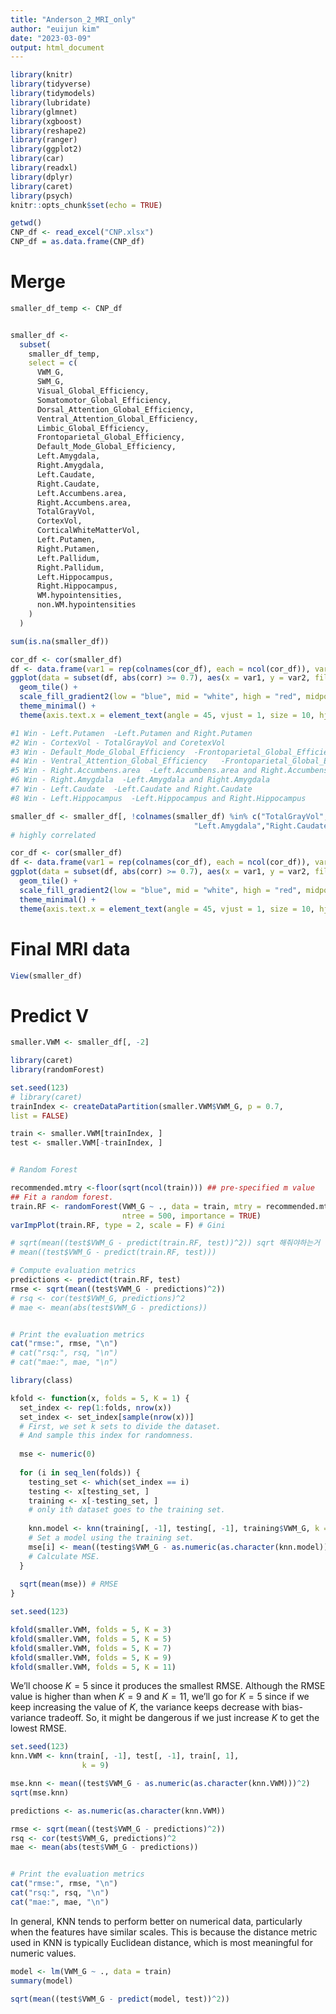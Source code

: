 ```yaml
---
title: "Anderson_2_MRI_only"
author: "euijun kim"
date: "2023-03-09"
output: html_document
---
```


```r
library(knitr)
library(tidyverse)
library(tidymodels)
library(lubridate)
library(glmnet)
library(xgboost)
library(reshape2)
library(ranger)
library(ggplot2)
library(car)
library(readxl)
library(dplyr)
library(caret)
library(psych)
knitr::opts_chunk$set(echo = TRUE)
```



```r
getwd()
CNP_df <- read_excel("CNP.xlsx")
CNP_df = as.data.frame(CNP_df)
```

# Merge

```r
smaller_df_temp <- CNP_df


smaller_df <-
  subset(
    smaller_df_temp,
    select = c(
      VWM_G,
      SWM_G,
      Visual_Global_Efficiency,
      Somatomotor_Global_Efficiency,
      Dorsal_Attention_Global_Efficiency,
      Ventral_Attention_Global_Efficiency,
      Limbic_Global_Efficiency,
      Frontoparietal_Global_Efficiency,
      Default_Mode_Global_Efficiency,
      Left.Amygdala,
      Right.Amygdala,
      Left.Caudate,
      Right.Caudate,
      Left.Accumbens.area,
      Right.Accumbens.area,
      TotalGrayVol,
      CortexVol,
      CorticalWhiteMatterVol,
      Left.Putamen,
      Right.Putamen,
      Left.Pallidum,
      Right.Pallidum,
      Left.Hippocampus,
      Right.Hippocampus,
      WM.hypointensities,
      non.WM.hypointensities
    )
  )

sum(is.na(smaller_df))
```


```r
cor_df <- cor(smaller_df)
df <- data.frame(var1 = rep(colnames(cor_df), each = ncol(cor_df)), var2 = rep(colnames(cor_df), ncol(cor_df)), corr = c(cor_df))
ggplot(data = subset(df, abs(corr) >= 0.7), aes(x = var1, y = var2, fill = corr)) + 
  geom_tile() + 
  scale_fill_gradient2(low = "blue", mid = "white", high = "red", midpoint = 0, limits = c(-1,1)) + 
  theme_minimal() +
  theme(axis.text.x = element_text(angle = 45, vjust = 1, size = 10, hjust = 1))

#1 Win - Left.Putamen  -Left.Putamen and Right.Putamen
#2 Win - CortexVol - TotalGrayVol and CoretexVol
#3 Win - Default_Mode_Global_Efficiency  -Frontoparietal_Global_Efficiency and Default_Mode_Global_Efficiency 
#4 Win - Ventral_Attention_Global_Efficiency   -Frontoparietal_Global_Efficiency and Ventral_Attention_Global_Efficiency
#5 Win - Right.Accumbens.area  -Left.Accumbens.area and Right.Accumbens.area
#6 Win - Right.Amygdala  -Left.Amygdala and Right.Amygdala
#7 Win - Left.Caudate  -Left.Caudate and Right.Caudate
#8 Win - Left.Hippocampus  -Left.Hippocampus and Right.Hippocampus

smaller_df <- smaller_df[, !colnames(smaller_df) %in% c("TotalGrayVol","Frontoparietal_Global_Efficiency","Left.Accumbens.area",
                                         "Left.Amygdala","Right.Caudate", "Right.Hippocampus","Right.Putamen")]
# highly correlated

cor_df <- cor(smaller_df)
df <- data.frame(var1 = rep(colnames(cor_df), each = ncol(cor_df)), var2 = rep(colnames(cor_df), ncol(cor_df)), corr = c(cor_df))
ggplot(data = subset(df, abs(corr) >= 0.7), aes(x = var1, y = var2, fill = corr)) + 
  geom_tile() + 
  scale_fill_gradient2(low = "blue", mid = "white", high = "red", midpoint = 0, limits = c(-1,1)) + 
  theme_minimal() +
  theme(axis.text.x = element_text(angle = 45, vjust = 1, size = 10, hjust = 1))
```

# Final MRI data

```r
View(smaller_df)
```

# Predict V

```r
smaller.VWM <- smaller_df[, -2]
```

```r
library(caret)
library(randomForest)

set.seed(123)
# library(caret)
trainIndex <- createDataPartition(smaller.VWM$VWM_G, p = 0.7,
list = FALSE)

train <- smaller.VWM[trainIndex, ]
test <- smaller.VWM[-trainIndex, ]


# Random Forest

recommended.mtry <-floor(sqrt(ncol(train))) ## pre-specified m value
## Fit a random forest.
train.RF <- randomForest(VWM_G ~ ., data = train, mtry = recommended.mtry, 
                         ntree = 500, importance = TRUE)
varImpPlot(train.RF, type = 2, scale = F) # Gini

# sqrt(mean((test$VWM_G - predict(train.RF, test))^2)) sqrt 해줘야하는거 아닌지?
# mean((test$VWM_G - predict(train.RF, test)))

# Compute evaluation metrics
predictions <- predict(train.RF, test)
rmse <- sqrt(mean((test$VWM_G - predictions)^2))
# rsq <- cor(test$VWM_G, predictions)^2
# mae <- mean(abs(test$VWM_G - predictions))


# Print the evaluation metrics
cat("rmse:", rmse, "\n")
# cat("rsq:", rsq, "\n")
# cat("mae:", mae, "\n")
```

```r
library(class)

kfold <- function(x, folds = 5, K = 1) {
  set_index <- rep(1:folds, nrow(x))
  set_index <- set_index[sample(nrow(x))]
  # First, we set k sets to divide the dataset.
  # And sample this index for randomness.
  
  mse <- numeric(0)
  
  for (i in seq_len(folds)) {
    testing_set <- which(set_index == i)
    testing <- x[testing_set, ]
    training <- x[-testing_set, ] 
    # only ith dataset goes to the training set.
    
    knn.model <- knn(training[, -1], testing[, -1], training$VWM_G, k = K)
    # Set a model using the training set.
    mse[i] <- mean((testing$VWM_G - as.numeric(as.character(knn.model)))^2)
    # Calculate MSE.
  }
  
  sqrt(mean(mse)) # RMSE
}

set.seed(123)

kfold(smaller.VWM, folds = 5, K = 3)
kfold(smaller.VWM, folds = 5, K = 5)
kfold(smaller.VWM, folds = 5, K = 7)
kfold(smaller.VWM, folds = 5, K = 9)
kfold(smaller.VWM, folds = 5, K = 11)
```

We'll choose $K = 5$ since it produces the smallest RMSE. Although the RMSE value is higher than when $K = 9$ and $K = 11$, we'll go for $K = 5$ since if we keep increasing the value of $K$, the variance keeps decrease with bias-variance tradeoff. So, it might be dangerous if we just increase $K$ to get the lowest RMSE.

```r
set.seed(123)
knn.VWM <- knn(train[, -1], test[, -1], train[, 1],
                k = 9)

mse.knn <- mean((test$VWM_G - as.numeric(as.character(knn.VWM)))^2)
sqrt(mse.knn)
```

```r
predictions <- as.numeric(as.character(knn.VWM))

rmse <- sqrt(mean((test$VWM_G - predictions)^2))
rsq <- cor(test$VWM_G, predictions)^2
mae <- mean(abs(test$VWM_G - predictions))


# Print the evaluation metrics
cat("rmse:", rmse, "\n")
cat("rsq:", rsq, "\n")
cat("mae:", mae, "\n")
```

In general, KNN tends to perform better on numerical data, particularly when the features have similar scales. This is because the distance metric used in KNN is typically Euclidean distance, which is most meaningful for numeric values.



```r
model <- lm(VWM_G ~ ., data = train)
summary(model)
```

```r
sqrt(mean((test$VWM_G - predict(model, test))^2))
```

